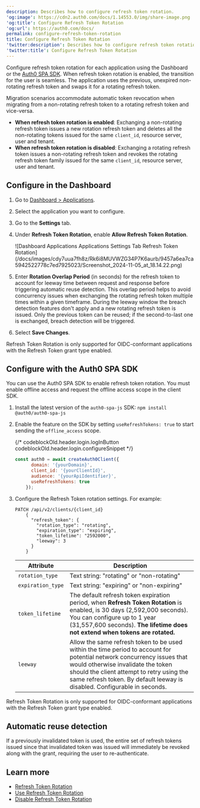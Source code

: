 ```yaml
---
description: Describes how to configure refresh token rotation.
'og:image': https://cdn2.auth0.com/docs/1.14553.0/img/share-image.png
'og:title': Configure Refresh Token Rotation
'og:url': https://auth0.com/docs/
permalink: configure-refresh-token-rotation
title: Configure Refresh Token Rotation
'twitter:description': Describes how to configure refresh token rotation.
'twitter:title': Configure Refresh Token Rotation
---
```

Configure <Tooltip tip="Refresh Token: Token used to obtain a renewed Access Token without forcing users to log in again." cta="View Glossary" href="/docs/glossary?term=refresh+token">refresh token</Tooltip> rotation for each application using the Dashboard or the [Auth0 SPA SDK](/docs/libraries/auth0-single-page-app-sdk). When <Tooltip tip="Refresh Token: Token used to obtain a renewed Access Token without forcing users to log in again." cta="View Glossary" href="/docs/glossary?term=refresh+token+rotation">refresh token rotation</Tooltip> is enabled, the transition for the user is seamless. The application uses the previous, unexpired non-rotating refresh token and swaps it for a rotating refresh token.

Migration scenarios accommodate automatic token revocation when migrating from a non-rotating refresh token to a rotating refresh token and vice-versa.

* **When refresh token rotation is enabled**:
  Exchanging a non-rotating refresh token issues a new rotation refresh token and deletes all the non-rotating tokens issued for the same `client_id`, <Tooltip tip="Resource Server: Server hosting protected resources. Resource servers accept and respond to protected resource requests." cta="View Glossary" href="/docs/glossary?term=resource+server">resource server</Tooltip>, user and tenant.
* **When refresh token rotation is disabled**:
  Exchanging a rotating refresh token issues a non-rotating refresh token and revokes the rotating refresh token family issued for the same `client_id`, resource server, user and tenant.

## Configure in the Dashboard

1. Go to [Dashboard > Applications](https://manage.auth0.com/#/applications).
2. Select the application you want to configure.
3. Go to the **Settings** tab.
4. Under **Refresh Token Rotation**, enable **Allow Refresh Token Rotation**.

   <Frame>![Dashboard Applications Applications Settings Tab Refresh Token Rotation](/docs/images/cdy7uua7fh8z/Rk6i8MUVWZG34P7K6aurb/9457a6ea7ca5942522778c7ed7925023/Screenshot_2024-11-05_at_18.14.22.png)</Frame>
5. Enter **Rotation Overlap Period** (in seconds) for the refresh token to account for leeway time between request and response before triggering automatic reuse detection.
   This overlap period helps to avoid concurrency issues when exchanging the rotating refresh token multiple times within a given timeframe. During the leeway window the breach detection features don't apply and a new rotating refresh token is issued. Only the previous token can be reused; if the second-to-last one is exchanged, breach detection will be triggered.
6. Select **Save Changes**.

<Callout icon="file-lines" color="#0EA5E9" iconType="regular">

Refresh Token Rotation is only supported for OIDC-conformant applications with the Refresh Token grant type enabled.

</Callout>

## Configure with the Auth0 SPA SDK

You can use the Auth0 SPA SDK to enable refresh token rotation. You must enable offline access and request the offline access scope in the client SDK.

1. Install the latest version of the `auth0-spa-js` SDK:
   `npm install @auth0/auth0-spa-js`
2. Enable the feature on the SDK by setting `useRefreshTokens: true` to start sending the `offline_access` scope.

   {/* codeblockOld.header.login.logInButton codeblockOld.header.login.configureSnippet */}


   ```javascript lines
   const auth0 = await createAuth0Client({
         domain: '{yourDomain}',
         client_id: '{yourClientId}',
         audience: '{yourApiIdentifier}',
         useRefreshTokens: true
       });
   ```

   
3. Configure the Refresh Token rotation settings. For example:

   ```text lines
   PATCH /api/v2/clients/{client_id}
       {
         "refresh_token": {
           "rotation_type": "rotating",
           "expiration_type": "expiring",
           "token_lifetime": "2592000",
           "leeway": 3
         }
       }
   ```

   <table class="table"><thead>
   <tr>
   <th><strong>Attribute</strong></th>
   <th><strong>Description</strong></th>
   </tr>
   </thead>
   <tbody>
   <tr>
   <td><code>rotation_type</code></td>
   <td>Text string: "rotating" or "non-rotating"</td>
   </tr>
   <tr>
   <td><code>expiration_type</code></td>
   <td>Text string: "expiring" or "non-expiring"</td>
   </tr>
   <tr>
   <td><code>token_lifetime</code></td>
   <td>The default refresh token expiration period, when <strong>Refresh Token Rotation</strong> is enabled, is 30 days (2,592,000 seconds). You can configure up to 1 year (31,557,600 seconds). <strong>The lifetime does not extend when tokens are rotated.</strong></td>
   </tr>
   <tr>
   <td><code>leeway</code></td>
   <td>Allow the same refresh token to be used within the time period to account for potential network concurrency issues that would otherwise invalidate the token should the client attempt to retry using the same refresh token. By default leeway is disabled. Configurable in seconds.</td>
   </tr>
   </tbody>
   </table>

<Callout icon="file-lines" color="#0EA5E9" iconType="regular">

Refresh Token Rotation is only supported for OIDC-conformant applications with the Refresh Token grant type enabled.

## 

</Callout>

## Automatic reuse detection

If a previously invalidated token is used, the entire set of refresh tokens issued since that invalidated token was issued will immediately be revoked along with the grant, requiring the user to re-authenticate.

## Learn more

* [Refresh Token Rotation](/docs/secure/tokens/refresh-tokens/refresh-token-rotation)
* [Use Refresh Token Rotation](/docs/secure/tokens/refresh-tokens/use-refresh-token-rotation)
* [Disable Refresh Token Rotation](/docs/secure/tokens/refresh-tokens/disable-refresh-token-rotation)